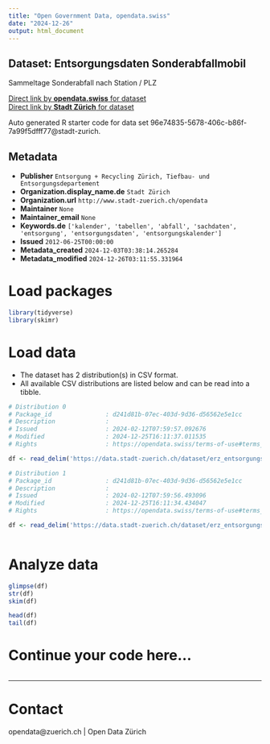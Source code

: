 ```yaml
---
title: "Open Government Data, opendata.swiss"
date: "2024-12-26"
output: html_document
---
```


## Dataset: Entsorgungsdaten Sonderabfallmobil

Sammeltage Sonderabfall nach Station / PLZ

[Direct link by **opendata.swiss** for dataset](https://opendata.swiss/de/dataset/entsorgungsdaten-sonderabfallmobil)<br>
[Direct link by **Stadt Zürich** for dataset](https://data.stadt-zuerich.ch/dataset/erz_entsorgungskalender_sonderabfall)

Auto generated R starter code for data set 96e74835-5678-406c-b86f-7a99f5dfff77@stadt-zurich.

## Metadata

- **Publisher** `Entsorgung + Recycling Zürich, Tiefbau- und Entsorgungsdepartement`
- **Organization.display_name.de** `Stadt Zürich`
- **Organization.url** `http://www.stadt-zuerich.ch/opendata`
- **Maintainer** `None`
- **Maintainer_email** `None`
- **Keywords.de** `['kalender', 'tabellen', 'abfall', 'sachdaten', 'entsorgung', 'entsorgungsdaten', 'entsorgungskalender']`
- **Issued** `2012-06-25T00:00:00`
- **Metadata_created** `2024-12-03T03:38:14.265284`
- **Metadata_modified** `2024-12-26T03:11:55.331964`


# Load packages

```r

library(tidyverse)
library(skimr)

```

# Load data

-   The dataset has 2 distribution(s) in CSV format.
-   All available CSV distributions are listed below and can be read into a tibble.

```r

# Distribution 0
# Package_id               : d241d81b-07ec-403d-9d36-d56562e5e1cc
# Description              : 
# Issued                   : 2024-02-12T07:59:57.092676
# Modified                 : 2024-12-25T16:11:37.011535
# Rights                   : https://opendata.swiss/terms-of-use#terms_open

df <- read_delim('https://data.stadt-zuerich.ch/dataset/erz_entsorgungskalender_sonderabfall/download/entsorgungskalender_sonderabfall_2025.csv')

# Distribution 1
# Package_id               : d241d81b-07ec-403d-9d36-d56562e5e1cc
# Description              : 
# Issued                   : 2024-02-12T07:59:56.493096
# Modified                 : 2024-12-25T16:11:34.434047
# Rights                   : https://opendata.swiss/terms-of-use#terms_open

df <- read_delim('https://data.stadt-zuerich.ch/dataset/erz_entsorgungskalender_sonderabfall/download/entsorgungskalender_sonderabfall_2024.csv')



```

# Analyze data

```r

glimpse(df)
str(df)
skim(df)

head(df)
tail(df)

```

# Continue your code here...

```r

```

------------------------------------------------------------------------

# Contact

opendata@zuerich.ch | Open Data Zürich
